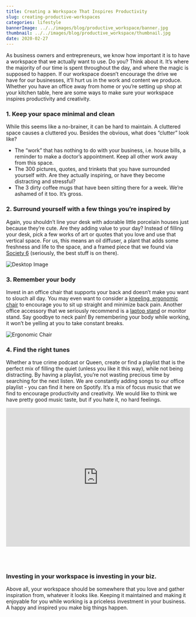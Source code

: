 ```yaml
---
title: Creating a Workspace That Inspires Productivity
slug: creating-productive-workspaces
categories: lifestyle
bannerImage: ../../images/blog/productive_workspace/banner.jpg
thumbnail: ../../images/blog/productive_workspace/thumbnail.jpg
date: 2020-02-27
---
```


As business owners and entrepreneurs, we know how important it is to have a workspace that we actually want to use. Do you? Think about it. It’s where the majority of our time is spent throughout the day, and where the magic is supposed to happen. If our workspace doesn’t encourage the drive we have for our businesses, it’ll hurt us in the work and content we produce. Whether you have an office away from home or you’re setting up shop at your kitchen table, here are some ways to make sure your workspace inspires productivity and creativity.

### 1. Keep your space minimal and clean

While this seems like a no-brainer, it can be hard to maintain. A cluttered space causes a cluttered you. Besides the obvious, what does “clutter” look like?

- The “work” that has nothing to do with your business, i.e. house bills, a reminder to make a doctor’s appointment. Keep all other work away from this space.
- The 300 pictures, quotes, and trinkets that you have surrounded yourself with. Are they actually inspiring, or have they become distracting and stressful?
- The 3 dirty coffee mugs that have been sitting there for a week. We’re ashamed of it too. It’s gross.

### 2. Surround yourself with a few things you’re inspired by

Again, you shouldn’t line your desk with adorable little porcelain houses just because they’re cute. Are they adding value to your day? Instead of filling your desk, pick a few works of art or quotes that you love and use that vertical space. For us, this means an oil diffuser, a plant that adds some freshness and life to the space, and a framed piece that we found via [Society 6](https://society6.com) (seriously, the best stuff is on there).

![Desktop Image](../../images/blog/productive_workspace/desktop.jpg)

### 3. Remember your body

Invest in an office chair that supports your back and doesn’t make you want to slouch all day. You may even want to consider a [kneeling, ergonomic chair](https://www.amazon.com/Sleekform-Ergonomic-Kneeling-Correcting-Orthopedic/dp/B0773PMT29/ref=sr_1_1_sspa?keywords=ergonomic+kneeling+chair&qid=1582848674&s=home-garden&sr=1-1-spons&psc=1&spLa=ZW5jcnlwdGVkUXVhbGlmaWVyPUExMzBYWlVRRktTVlNTJmVuY3J5cHRlZElkPUExMDAzMTU4MkQyWE9NNTIzQUFYOSZlbmNyeXB0ZWRBZElkPUEwMjU1MDUwM0RDVjAxN05RMEUzWiZ3aWRnZXROYW1lPXNwX2F0ZiZhY3Rpb249Y2xpY2tSZWRpcmVjdCZkb05vdExvZ0NsaWNrPXRydWU=) to encourage you to sit up straight and minimize back pain. Another office accessory that we seriously recommend is a [laptop stand](https://www.amazon.com/gp/product/B07D74DT3B/ref=ppx_yo_dt_b_asin_title_o05_s00?ie=UTF8&psc=1) or monitor stand. Say goodbye to neck pain! By remembering your body while working, it won’t be yelling at you to take constant breaks.

![Ergonomic Chair](../../images/blog/productive_workspace/chair.png)

### 4. Find the right tunes

Whether a true crime podcast or Queen, create or find a playlist that is the perfect mix of filling the quiet (unless you like it this way), while not being distracting. By having a playlist, you’re not wasting precious time by searching for the next listen. We are constantly adding songs to our office playlist - you can find it here on Spotify. It’s a mix of focus music that we find to encourage productivity and creativity. We would like to think we have pretty good music taste, but if you hate it, no hard feelings.

<iframe
  src="https://open.spotify.com/embed/playlist/4zIGluSwnioIWHPFplEtZI"
  width="100%"
  height="380"
  frameborder="0"
  allowtransparency="true"
  allow="encrypted-media"
  style="margin-bottom: 3rem;"
></iframe>

### Investing in your workspace is investing in your biz.

Above all, your workspace should be somewhere that you love and gather inspiration from, whatever it looks like. Keeping it maintained and making it enjoyable for you while working is a priceless investment in your business. A happy and inspired you make big things happen.
